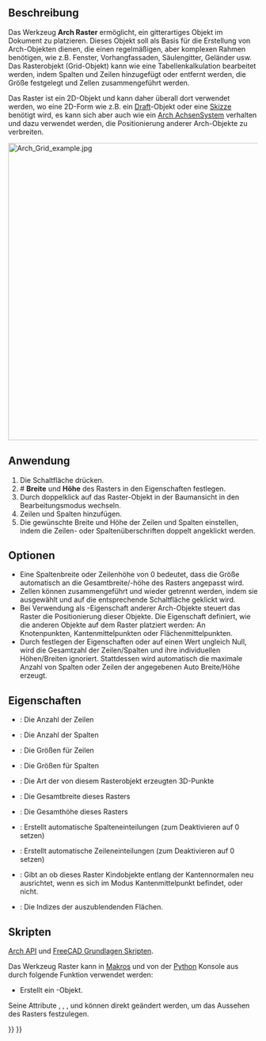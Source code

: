 <languages/>

{{Docnav/de
|[[Arch_AxisSystem/de|Achsensystem]]
|[[Arch_SectionPlane/de|Schnittebene]]
|[[BIM_Workbench/de|BIM]]
|IconL=Arch_AxisSystem.svg
|IconR=Arch_SectionPlane.svg
|IconC=Workbench_BIM.svg
}}

{{VeryImportantMessage|DIESER BEFEHL IST BESTANDTEIL DES INTEGRIERTEN ARBEITSBEREICHS [[BIM_Workbench/de|BIM]] IN V1.0<br>
Diese Seite wurde für diese Version aktualisiert.}}

{{GuiCommand/de
|Name=Arch Grid
|Name/de=Arch Raster
|MenuLocation=Anmerkung → Raster
|Workbenches=[[BIM_Workbench/de|BIM]]
|SeeAlso=[[Arch_Axis/de|Arch Achse]], [[Arch_AxisSystem/de|Arch Achsensystem]]
}}

<span id="Description"></span>
==Beschreibung==

Das Werkzeug '''Arch Raster''' ermöglicht, ein gitterartiges Objekt im Dokument zu platzieren. Dieses Objekt soll als Basis für die Erstellung von Arch-Objekten dienen, die einen regelmäßigen, aber komplexen Rahmen benötigen, wie z.B. Fenster, Vorhangfassaden, Säulengitter, Geländer usw. Das Rasterobjekt (Grid-Objekt) kann wie eine Tabellenkalkulation bearbeitet werden, indem Spalten und Zeilen hinzugefügt oder entfernt werden, die Größe festgelegt und Zellen zusammengeführt werden.

Das Raster ist ein 2D-Objekt und kann daher überall dort verwendet werden, wo eine 2D-Form wie z.B. ein [[Draft_Workbench/de|Draft]]-Objekt oder eine [[Sketcher_Workbench/de|Skizze]] benötigt wird, es kann sich aber auch wie ein [[Arch_AxisSystem/de|Arch AchsenSystem]] verhalten und dazu verwendet werden, die Positionierung anderer Arch-Objekte zu verbreiten.

[[Image:Arch Grid example.jpg|600px]]
{{Caption|Eine Anordnung von Säulen, ein Geländersystem und ein Fenster, die jeweils auf einem [[Arch_Grid/de|Arch Raster]]-Objekt basieren.}}

<span id="Usage"></span>
==Anwendung==

# Die Schaltfläche {{Button|[[Image:Arch_Grid.svg|16px]] [[Arch_Grid/de|Arch Raster]]}} drücken.
# # '''Breite''' und '''Höhe''' des Rasters in den Eigenschaften festlegen.
# Durch doppelklick auf das Raster-Objekt in der Baumansicht in den Bearbeitungsmodus wechseln.
# Zeilen und Spalten hinzufügen.
# Die gewünschte Breite und Höhe der Zeilen und Spalten einstellen, indem die Zeilen- oder Spaltenüberschriften doppelt angeklickt werden.

<span id="Options"></span>
==Optionen==

* Eine Spaltenbreite oder Zeilenhöhe von 0 bedeutet, dass die Größe automatisch an die Gesamtbreite/-höhe des Rasters angepasst wird.
* Zellen können zusammengeführt und wieder getrennt werden, indem sie ausgewählt und auf die entsprechende Schaltfläche geklickt wird.
* Bei Verwendung als {{PropertyData|Achsen}}-Eigenschaft anderer Arch-Objekte steuert das Raster die Positionierung dieser Objekte. Die Eigenschaft {{PropertyData|Punkteausgabe}} definiert, wie die anderen Objekte auf dem Raster platziert werden: An Knotenpunkten, Kantenmittelpunkten oder Flächenmittelpunkten.
* Durch festlegen der Eigenschaften {{PropertyData|Auto Höhe}} oder {{PropertyData|Auto Breite}} auf einen Wert ungleich Null, wird die Gesamtzahl der Zeilen/Spalten und ihre individuellen Höhen/Breiten ignoriert. Stattdessen wird automatisch die maximale Anzahl von Spalten oder Zeilen der angegebenen Auto Breite/Höhe erzeugt.

<span id="Properties"></span>
==Eigenschaften==

* {{PropertyData/de|Zeilen}}: Die Anzahl der Zeilen
* {{PropertyData/de|Spalten}}: Die Anzahl der Spalten
* {{PropertyData/de|Zeilengröße}}: Die Größen für Zeilen
* {{PropertyData/de|Spaltengröße}}: Die Größen für Spalten
* {{PropertyData/de|Punkte Ausgabe}}: Die Art der von diesem Rasterobjekt erzeugten 3D-Punkte
* {{PropertyData/de|Breite}}: Die Gesamtbreite dieses Rasters
* {{PropertyData/de|Höhe}}: Die Gesamthöhe dieses Rasters
* {{PropertyData/de|Auto Breite}}: Erstellt automatische Spalteneinteilungen (zum Deaktivieren auf 0 setzen)
* {{PropertyData/de|Auto Höhe}}: Erstellt automatische Zeileneinteilungen (zum Deaktivieren auf 0 setzen)
* {{PropertyData/de|Neuausrichten}}: Gibt an ob dieses Raster Kindobjekte entlang der Kantennormalen neu ausrichtet, wenn es sich im Modus Kantenmittelpunkt befindet, oder nicht.
* {{PropertyData/de|Ausgeblendete Flächen}}: Die Indizes der auszublendenden Flächen.

<span id="Scripting"></span>
==Skripten==

{{Emphasis|Siehe auch:}} [[Arch_API/de|Arch API]] und [[FreeCAD_Scripting_Basics/de|FreeCAD Grundlagen Skripten]].

Das Werkzeug Raster kann in [[Macros/de|Makros]] und von der [[Python/de|Python]] Konsole aus durch folgende Funktion verwendet werden:

{{Code|code=
Grid = makeGrid(name="Grid")
}}

* Erstellt ein {{incode|Raster}}-Objekt.

Seine Attribute {{incode|Breite}}, {{incode|Höhe}}, {{incode|Zeilen}}, und {{incode|Spalten}} können direkt geändert werden, um das Aussehen des Rasters festzulegen.

{{Code|code=
import FreeCAD, Draft, Arch
Grid = Arch.makeGrid()

Grid.Width = 5000
Grid.Height = 5000
Grid.Rows = 4
Grid.Columns = 6
FreeCAD.ActiveDocument.recompute()

Structure = Arch.makeStructure(length=200, width=200, height=100)
Draft.move(Structure, FreeCAD.Vector(-100, 0, 0))
Structure.Axis = Grid
FreeCAD.ActiveDocument.recompute() 
}}


{{Docnav/de
|[[Arch_AxisSystem/de|Achsensystem]]
|[[Arch_SectionPlane/de|Schnittebene]]
|[[BIM_Workbench/de|BIM]]
|IconL=Arch_AxisSystem.svg
|IconR=Arch_SectionPlane.svg
|IconC=Workbench_BIM.svg
}}

{{BIM_Tools_navi{{#translation:}}}}
{{Userdocnavi{{#translation:}}}}